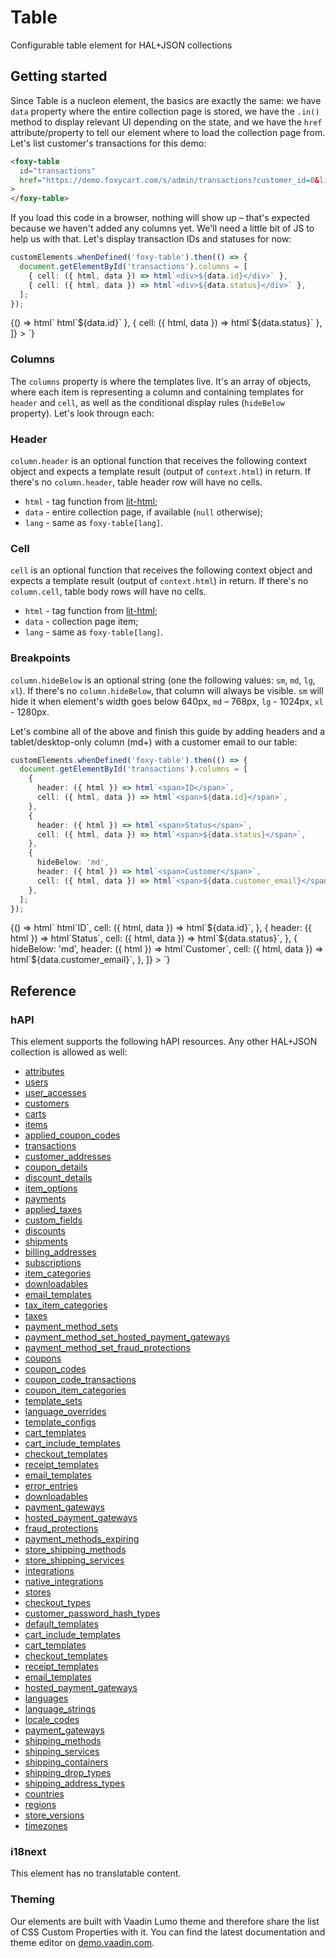
<Meta title="Other / Table" />

# Table

<Subtitle>Configurable table element for HAL+JSON collections</Subtitle>

## Getting started

Since Table is a nucleon element, the basics are exactly the same: we have `data` property where the entire collection page is stored, we have the `.in()` method to display relevant UI depending on the state, and we have the `href` attribute/property to tell our element where to load the collection page from. Let's list customer's transactions for this demo:

```html
<foxy-table
  id="transactions"
  href="https://demo.foxycart.com/s/admin/transactions?customer_id=0&limit=10"
>
</foxy-table>
```

If you load this code in a browser, nothing will show up – that's expected because we haven't added any columns yet. We'll need a little bit of JS to help us with that. Let's display transaction IDs and statuses for now:

```ts
customElements.whenDefined('foxy-table').then(() => {
  document.getElementById('transactions').columns = [
    { cell: ({ html, data }) => html`<div>${data.id}</div>` },
    { cell: ({ html, data }) => html`<div>${data.status}</div>` },
  ];
});
```

<Canvas>
  <Story name="Basic">
    {() => html`
      <foxy-table
        class="border rounded px-4"
        href="https://demo.foxycart.com/s/admin/stores/0/transactions?customer_id=0&limit=10"
        .columns=${[
          { cell: ({ html, data }) => html`<span>${data.id}</span>` },
          { cell: ({ html, data }) => html`<span>${data.status}</span>` },
        ]}
      >
      </foxy-table>
    `}
  </Story>
</Canvas>

### Columns

The `columns` property is where the templates live. It's an array of objects, where each item is representing a column and containing templates for `header` and `cell`, as well as the conditional display rules (`hideBelow` property). Let's look througn each:

### Header

`column.header` is an optional function that receives the following context object and expects a template result (output of `context.html`) in return. If there's no `column.header`, table header row will have no cells.

- `html` - tag function from [lit-html](https://lit-html.polymer-project.org/guide#lit-html-templates);
- `data` - entire collection page, if available (`null` otherwise);
- `lang` - same as `foxy-table[lang]`.

### Cell

`cell` is an optional function that receives the following context object and expects a template result (output of `context.html`) in return. If there's no `column.cell`, table body rows will have no cells.

- `html` - tag function from [lit-html](https://lit-html.polymer-project.org/guide#lit-html-templates);
- `data` - collection page item;
- `lang` - same as `foxy-table[lang]`.

### Breakpoints

`column.hideBelow` is an optional string (one the following values: `sm`, `md`, `lg`, `xl`). If there's no `column.hideBelow`, that column will always be visible. `sm` will hide it when element's width goes below 640px, `md` – 768px, `lg` - 1024px, `xl` - 1280px.

Let's combine all of the above and finish this guide by adding headers and a tablet/desktop-only column (md+) with a customer email to our table:

```ts
customElements.whenDefined('foxy-table').then(() => {
  document.getElementById('transactions').columns = [
    {
      header: ({ html }) => html`<span>ID</span>`,
      cell: ({ html, data }) => html`<span>${data.id}</span>`,
    },
    {
      header: ({ html }) => html`<span>Status</span>`,
      cell: ({ html, data }) => html`<span>${data.status}</span>`,
    },
    {
      hideBelow: 'md',
      header: ({ html }) => html`<span>Customer</span>`,
      cell: ({ html, data }) => html`<span>${data.customer_email}</span>`,
    },
  ];
});
```

<Canvas>
  <Story name="Complete">
    {() => html`
      <foxy-table
        class="border rounded px-4"
        href="https://demo.foxycart.com/s/admin/stores/0/transactions?customer_id=0&limit=10"
        .columns=${[
          {
            header: ({ html }) => html`<span>ID</span>`,
            cell: ({ html, data }) => html`<span>${data.id}</span>`,
          },
          {
            header: ({ html }) => html`<span>Status</span>`,
            cell: ({ html, data }) => html`<span>${data.status}</span>`,
          },
          {
            hideBelow: 'md',
            header: ({ html }) => html`<span>Customer</span>`,
            cell: ({ html, data }) => html`<span>${data.customer_email}</span>`,
          },
        ]}
      >
      </foxy-table>
    `}
  </Story>
</Canvas>

## Reference

<ArgsTable of="foxy-table" />

### hAPI

This element supports the following hAPI resources. Any other HAL+JSON collection is allowed as well:

- [attributes](https://api.foxycart.com/rels/attributes)
- [users](https://api.foxycart.com/rels/users)
- [user_accesses](https://api.foxycart.com/rels/user_accesses)
- [customers](https://api.foxycart.com/rels/customers)
- [carts](https://api.foxycart.com/rels/carts)
- [items](https://api.foxycart.com/rels/items)
- [applied_coupon_codes](https://api.foxycart.com/rels/applied_coupon_codes)
- [transactions](https://api.foxycart.com/rels/transactions)
- [customer_addresses](https://api.foxycart.com/rels/customer_addresses)
- [coupon_details](https://api.foxycart.com/rels/coupon_details)
- [discount_details](https://api.foxycart.com/rels/discount_details)
- [item_options](https://api.foxycart.com/rels/item_options)
- [payments](https://api.foxycart.com/rels/payments)
- [applied_taxes](https://api.foxycart.com/rels/applied_taxes)
- [custom_fields](https://api.foxycart.com/rels/custom_fields)
- [discounts](https://api.foxycart.com/rels/discounts)
- [shipments](https://api.foxycart.com/rels/shipments)
- [billing_addresses](https://api.foxycart.com/rels/billing_addresses)
- [subscriptions](https://api.foxycart.com/rels/subscriptions)
- [item_categories](https://api.foxycart.com/rels/item_categories)
- [downloadables](https://api.foxycart.com/rels/downloadables)
- [email_templates](https://api.foxycart.com/rels/email_templates)
- [tax_item_categories](https://api.foxycart.com/rels/tax_item_categories)
- [taxes](https://api.foxycart.com/rels/taxes)
- [payment_method_sets](https://api.foxycart.com/rels/payment_method_sets)
- [payment_method_set_hosted_payment_gateways](https://api.foxycart.com/rels/payment_method_set_hosted_payment_gateways)
- [payment_method_set_fraud_protections](https://api.foxycart.com/rels/payment_method_set_fraud_protections)
- [coupons](https://api.foxycart.com/rels/coupons)
- [coupon_codes](https://api.foxycart.com/rels/coupon_codes)
- [coupon_code_transactions](https://api.foxycart.com/rels/coupon_code_transactions)
- [coupon_item_categories](https://api.foxycart.com/rels/coupon_item_categories)
- [template_sets](https://api.foxycart.com/rels/template_sets)
- [language_overrides](https://api.foxycart.com/rels/language_overrides)
- [template_configs](https://api.foxycart.com/rels/template_configs)
- [cart_templates](https://api.foxycart.com/rels/cart_templates)
- [cart_include_templates](https://api.foxycart.com/rels/cart_include_templates)
- [checkout_templates](https://api.foxycart.com/rels/checkout_templates)
- [receipt_templates](https://api.foxycart.com/rels/receipt_templates)
- [email_templates](https://api.foxycart.com/rels/email_templates)
- [error_entries](https://api.foxycart.com/rels/error_entries)
- [downloadables](https://api.foxycart.com/rels/downloadables)
- [payment_gateways](https://api.foxycart.com/rels/payment_gateways)
- [hosted_payment_gateways](https://api.foxycart.com/rels/hosted_payment_gateways)
- [fraud_protections](https://api.foxycart.com/rels/fraud_protections)
- [payment_methods_expiring](https://api.foxycart.com/rels/payment_methods_expiring)
- [store_shipping_methods](https://api.foxycart.com/rels/store_shipping_methods)
- [store_shipping_services](https://api.foxycart.com/rels/store_shipping_services)
- [integrations](https://api.foxycart.com/rels/integrations)
- [native_integrations](https://api.foxycart.com/rels/native_integrations)
- [stores](https://api.foxycart.com/rels/stores)
- [checkout_types](https://api.foxycart.com/rels/checkout_types)
- [customer_password_hash_types](https://api.foxycart.com/rels/customer_password_hash_types)
- [default_templates](https://api.foxycart.com/rels/default_templates)
- [cart_include_templates](https://api.foxycart.com/rels/cart_include_templates)
- [cart_templates](https://api.foxycart.com/rels/cart_templates)
- [checkout_templates](https://api.foxycart.com/rels/checkout_templates)
- [receipt_templates](https://api.foxycart.com/rels/receipt_templates)
- [email_templates](https://api.foxycart.com/rels/email_templates)
- [hosted_payment_gateways](https://api.foxycart.com/rels/hosted_payment_gateways)
- [languages](https://api.foxycart.com/rels/languages)
- [language_strings](https://api.foxycart.com/rels/language_strings)
- [locale_codes](https://api.foxycart.com/rels/locale_codes)
- [payment_gateways](https://api.foxycart.com/rels/payment_gateways)
- [shipping_methods](https://api.foxycart.com/rels/shipping_methods)
- [shipping_services](https://api.foxycart.com/rels/shipping_services)
- [shipping_containers](https://api.foxycart.com/rels/shipping_containers)
- [shipping_drop_types](https://api.foxycart.com/rels/shipping_drop_types)
- [shipping_address_types](https://api.foxycart.com/rels/shipping_address_types)
- [countries](https://api.foxycart.com/rels/countries)
- [regions](https://api.foxycart.com/rels/regions)
- [store_versions](https://api.foxycart.com/rels/store_versions)
- [timezones](https://api.foxycart.com/rels/timezones)

### i18next

This element has no translatable content.

### Theming

Our elements are built with Vaadin Lumo theme and therefore share the list of CSS Custom Properties with it. You can find the latest documentation and theme editor on [demo.vaadin.com](https://demo.vaadin.com/lumo-editor/).
